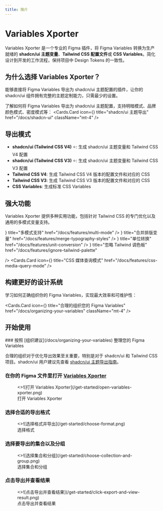 ```yaml
---
title: 简介
---
```



# Variables Xporter

Variables Xporter 是一个专业的 Figma 插件，将 Figma Variables 转换为生产就绪的 **shadcn/ui 主题变量**、**Tailwind CSS 配置文件**或 **CSS Variables**。简化设计到开发的工作流程，保持项目中 Design Tokens 的一致性。

## 为什么选择 Variables Xporter？

<Callout type="info" emoji="✨">
能够直接将 Figma Variables 导出为 shadcn/ui 主题配置的插件，让你的 shadcn/ui 组件拥有完整的主题定制能力，只需最少的设置。
</Callout>

了解如何将 Figma Variables 导出为 shadcn/ui 主题配置，支持明暗模式、品牌颜色模式、密度模式等：
<Cards.Card
  icon={<Star />}
  title="shadcn/ui 主题导出"
  href="/docs/shadcn-ui"
  className="mt-4"
/>

## 导出模式

- **shadcn/ui (Tailwind CSS V4)** ⭐: 生成 shadcn/ui 主题变量和 Tailwind CSS V4 配置
- **shadcn/ui (Tailwind CSS V3)** ⭐: 生成 shadcn/ui 主题变量和 Tailwind CSS V3 配置
- **Tailwind CSS V4**: 生成 Tailwind CSS V4 版本的配置文件和对应的 CSS
- **Tailwind CSS V3**: 生成 Tailwind CSS V3 版本的配置文件和对应的 CSS
- **CSS Variables**: 生成标准 CSS Variables

## 强大功能

Variables Xporter 提供多种实用功能，包括针对 Tailwind CSS 的专门优化以及通用的多模式变量支持。

<Cards>
  <Cards.Card
    icon={<Columns3 />}
    title="多模式支持"
    href="/docs/features/multi-mode"
  />
  <Cards.Card
    icon={<Merge/>}
    title="合并排版变量"
    href="/docs/features/merge-typography-styles"
  />
  <Cards.Card
    icon={<RefreshCw />}
    title="单位转换"
    href="/docs/features/unit-conversion"
  />
  <Cards.Card
    icon={<EyeOff />}
    title="忽略 Tailwind 调色板"
    href="/docs/features/ignore-tailwind-palette"

  />
  <Cards.Card
    icon={<Proportions />}
    title="CSS 媒体查询模式"
    href="/docs/features/css-media-query-mode"
  />
</Cards>

## 构建更好的设计系统

学习如何正确组织你的 Figma Variables，实现最大效率和可维护性：

<Cards.Card
  icon={<BookCopy />}
  title="合理的组织您的 Figma Variables"
  href="/docs/organizing-your-variables"
  className="mt-4"
/>

## 开始使用

<Steps>
### 按照 [组织建议](/docs/organizing-your-variables) 整理您的 Figma Variables

合理的组织对于优化导出效果至关重要，特别是对于 shadcn/ui 和 Tailwind CSS 项目。shadcn/ui 用户建议先查看 [shadcn/ui 主题导出指南](/docs/shadcn-ui)。

### 在你的 Figma 文件里打开 [Variables Xporter](https://www.figma.com/community/plugin/1522142900835722038/variables-xporter)

<figure className="mt-6 max-w-[400px]">
  <>![打开 Variables Xporter](/get-started/open-variables-xporter.png)</>
  <figcaption>
    打开 Variables Xporter
  </figcaption>
</figure>

### 选择合适的导出格式

<figure className="mt-6 max-w-[400px]">
  <>![选择格式并导出](/get-started/choose-format.png)</>
  <figcaption>
    选择格式
  </figcaption>
</figure>

### 选择要导出的集合以及分组

<figure className="mt-6 max-w-[400px]">
  <>![选择集合和分组](/get-started/choose-collection-and-group.png)</>
  <figcaption>
    选择集合和分组
  </figcaption>
</figure>

### 点击导出并查看结果

<figure className="mt-6 max-w-[400px]">
  <>![点击导出并查看结果](/get-started/click-export-and-view-result.png)</>
  <figcaption>
    点击导出并查看结果
  </figcaption>
</figure>


</Steps>
